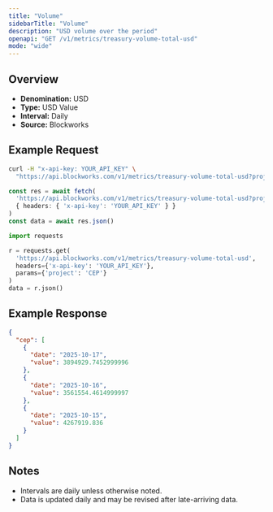 ```yaml
---
title: "Volume"
sidebarTitle: "Volume"
description: "USD volume over the period"
openapi: "GET /v1/metrics/treasury-volume-total-usd"
mode: "wide"
---
```


## Overview

- **Denomination:** USD
- **Type:** USD Value
- **Interval:** Daily
- **Source:** Blockworks

## Example Request

<CodeGroup>

```bash cURL
curl -H "x-api-key: YOUR_API_KEY" \
  "https://api.blockworks.com/v1/metrics/treasury-volume-total-usd?project=CEP"
```

```typescript TypeScript
const res = await fetch(
  'https://api.blockworks.com/v1/metrics/treasury-volume-total-usd?project=CEP',
  { headers: { 'x-api-key': 'YOUR_API_KEY' } }
)
const data = await res.json()
```

```python Python
import requests

r = requests.get(
  'https://api.blockworks.com/v1/metrics/treasury-volume-total-usd',
  headers={'x-api-key': 'YOUR_API_KEY'},
  params={'project': 'CEP'}
)
data = r.json()
```

</CodeGroup>

## Example Response

```json
{
  "cep": [
    {
      "date": "2025-10-17",
      "value": 3894929.7452999996
    },
    {
      "date": "2025-10-16",
      "value": 3561554.4614999997
    },
    {
      "date": "2025-10-15",
      "value": 4267919.836
    }
  ]
}
```

## Notes
- Intervals are daily unless otherwise noted.
- Data is updated daily and may be revised after late-arriving data.